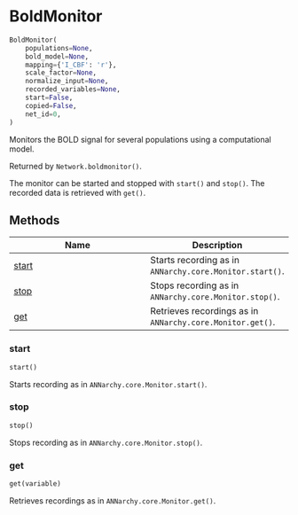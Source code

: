 # BoldMonitor { #ANNarchy.extensions.bold.BoldMonitor.BoldMonitor }

```python
BoldMonitor(
    populations=None,
    bold_model=None,
    mapping={'I_CBF': 'r'},
    scale_factor=None,
    normalize_input=None,
    recorded_variables=None,
    start=False,
    copied=False,
    net_id=0,
)
```

Monitors the BOLD signal for several populations using a computational model.

Returned by `Network.boldmonitor()`.

The monitor can be started and stopped with `start()` and `stop()`. The recorded data is retrieved with `get()`.

## Methods

| Name | Description |
| --- | --- |
| [start](#ANNarchy.extensions.bold.BoldMonitor.BoldMonitor.start) | Starts recording as in `ANNarchy.core.Monitor.start()`. |
| [stop](#ANNarchy.extensions.bold.BoldMonitor.BoldMonitor.stop) | Stops recording as in `ANNarchy.core.Monitor.stop()`. |
| [get](#ANNarchy.extensions.bold.BoldMonitor.BoldMonitor.get) | Retrieves recordings as in `ANNarchy.core.Monitor.get()`. |

### start { #ANNarchy.extensions.bold.BoldMonitor.BoldMonitor.start }

```python
start()
```

Starts recording as in `ANNarchy.core.Monitor.start()`.

### stop { #ANNarchy.extensions.bold.BoldMonitor.BoldMonitor.stop }

```python
stop()
```

Stops recording as in `ANNarchy.core.Monitor.stop()`.

### get { #ANNarchy.extensions.bold.BoldMonitor.BoldMonitor.get }

```python
get(variable)
```

Retrieves recordings as in `ANNarchy.core.Monitor.get()`.